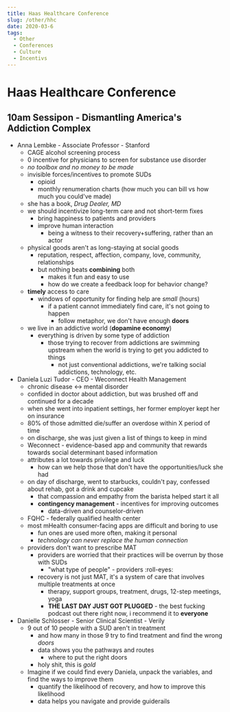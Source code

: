 ```yaml
---
title: Haas Healthcare Conference
slug: /other/hhc
date: 2020-03-6
tags:
  - Other
  - Conferences
  - Culture
  - Incentivs
---
```

# Haas Healthcare Conference
## 10am Sessipon - Dismantling America's Addiction Complex
* Anna Lembke - Associate Professor - Stanford
  * CAGE alcohol screening process
  * 0 incentive for physicians to screen for substance use disorder
  * *no toolbox and no money to be made*
  * invisible forces/incentives to promote SUDs
    * opioid 
    * monthly renumeration charts (how much you can bill vs how much you could've made)
  * she has a book, _Drug Dealer, MD_
  * we should incentivize long-term care and not short-term fixes
    * bring happiness to patients and providers
    * improve human interaction
      * being a witness to their recovery+suffering, rather than an actor
  * physical goods aren't as long-staying at social goods
    * reputation, respect, affection, company, love, community, relationships
    * but nothing beats **combining** both
      * makes it fun and easy to use
      * how do we create a feedback loop for behavior change?
  * **timely** access to care
    * windows of opportunity for finding help are *small* (hours)
      * if a patient cannot immediately find care, it's not going to happen
        * follow metaphor, we don't have enough **doors**
  * we live in an addictive world (**dopamine economy**)
    * everything is driven by some type of addiction 
      * those trying to recover from addictions are swimming upstream when the world is trying to get you addicted to things
        * not just conventional addictions, we're talking social addictions, technology, etc.
* Daniela Luzi Tudor - CEO - Weconnect Health Management
  * chronic disease <-> mental disorder
  * confided in doctor about addiction, but was brushed off and continued for a decade
  * when she went into inpatient settings, her former employer kept her on insurance
  * 80% of those admitted die/suffer an overdose within X period of time
  * on discharge, she was just given a list of things to keep in mind
  * Weconnect - evidence-based app and community that rewards towards social determinant based information
  * attributes a lot towards privilege and luck
    * how can we help those that don't have the opportunities/luck she had
  * on day of discharge, went to starbucks, couldn't pay, confessed about rehab, got a drink and cupcake
    * that compassion and empathy from the barista helped start it all
    * **contingency management** - incentives for improving outcomes
      * data-driven and counselor-driven
  * FQHC - federally qualified health center
  * most mHealth consumer-facing apps are difficult and boring to use
    * fun ones are used more often, making it personal
    * *technology can never replace the human connection*
  * providers don't want to prescribe MAT
    * providers are worried that their practices will be overrun by those with SUDs
      * "what type of people" - providers :roll-eyes:
    * recovery is not just MAT, it's a system of care that involves multiple treatments at once
      * therapy, support groups, treatment, drugs, 12-step meetings, yoga
      * **THE LAST DAY JUST GOT PLUGGED** - the best fucking podcast out there right now, i recommend it to **everyone**
* Danielle Schlosser - Senior Clinical Scientist - Verily
  * 9 out of 10 people with a SUD aren't in treatment
    * and how many in those 9 try to find treatment and find the wrong *doors*
    * data shows you the pathways and routes
      * where to put the right doors
    * holy shit, this is *gold*
  * Imagine if we could find every Daniela, unpack the variables, and find the ways to improve them
    * quantify the likelihood of recovery, and how to improve this likelihood
    * data helps you navigate and provide guiderails
    